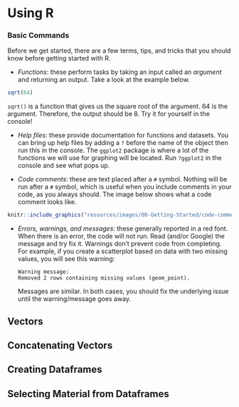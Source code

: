 # Using R

### Basic Commands

Before we get started, there are a few terms, tips, and tricks that you should know before getting started with R.

* *Functions*: these perform tasks by taking an input called an *argument* and returning an output. Take a look at the example below.

```r
sqrt(64)
```

`sqrt()` is a function that gives us the square root of the argument. 64 is the argument. Therefore, the output should be 8. Try it for yourself in the console!

* *Help files*: these provide documentation for functions and datasets. You can bring up help files by adding a `?` before the name of the object then run this in the console. The `ggplot2` package is where a lot of the functions we will use for graphing will be located. Run `?ggplot2` in the console and see what pops up.

* *Code comments*: these are text placed after a `#` symbol. Nothing will be run after a `#` symbol, which is useful when you include comments in your code, as you always should. The image below shows what a code comment looks like.

```r
knitr::include_graphics("resources/images/00-Getting-Started/code-comment.png")
```

* *Errors, warnings, and messages*: these generally reported in a red font. When there is an error, the code will not run. Read (and/or Google) the message and try fix it. Warnings don't prevent code from completing. For example, if you create a scatterplot based on data with two missing values, you will see this warning: 
  ````
  Warning message:
  Removed 2 rows containing missing values (geom_point).  
  ````
  Messages are similar. In both cases, you should fix the underlying issue until the warning/message goes away.    
  
## Vectors

## Concatenating Vectors

## Creating Dataframes

## Selecting Material from Dataframes
